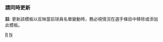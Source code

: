 {{Navbox
|name=紐約洋基隊當前登錄名單
|title=[[紐約洋基|<span style="color:white;">紐約洋基</span>]]當前名單
|listclass = hlist
|state = {{{state|autocollapse}}}
|groupstyle=background:#C4CED4; color:#132448; border:2px solid #132448;
|titlestyle=background:#132448; color:white; border:2px solid #FFFFFF;

|group1=活躍名單
|list1=
* 12 [[埃西亞·凱納-法雷法]]
* 13 [[喬伊·蓋洛]]
* 14 [[馬文·岡薩雷茲]]
* 24 [[麥特·卡本特]]
* 25 [[葛雷伯·托雷斯]]
* 26 [[D·J·勒馬修]]
* 27 [[賈恩卡洛·斯坦頓]]
* 28 [[賈許·唐納森]]
* 30 [[米格爾·卡斯楚]]
* 31 [[艾倫·希克斯]]
* 34 {{link-en|麥可·金恩|Michael King (baseball)}}
* 35 [[克雷·霍姆斯]]
* 39 {{link-en|荷西·崔維諾|Jose Trevino (baseball)}}
* 40 [[路易斯·賽維里諾]]
* 45 [[格里特·柯爾]]
* 47 [[喬丹·蒙哥馬利]]
* 48 [[安東尼·瑞佐]]
* 50 [[詹姆森·泰昂]]
* 58 {{link-en|汪迪·培洛塔|Wandy Peralta}}
* 63 {{link-en|盧卡斯·利特基|Lucas Luetge}}
* 65 [[小奈斯特·柯泰斯]]
* 66 [[東岡凱爾]]
* 84 {{link-en|亞伯特·阿布瑞尤|Albert Abreu}}
* 97 {{link-en|羅恩·馬里納喬|Ron Marinaccio}}
* 99 [[亞倫·賈吉]]

|group2=不活躍名單
|list2=
* 33 [[提姆·羅卡斯楚]]
* 41 [[米格爾·安杜哈爾]]
* 80 {{link-en|路易斯·麥汀納|Luis Medina (pitcher)}}
* 81 {{link-en|路易斯·希爾|Luis Gil (baseball)}}
* 83 {{link-en|戴維·賈西亞|Deivi García}}
* 86 {{link-en|克拉克·施密特|Clarke Schmidt}}
* 89 {{link-en|尤恩德里斯·戈麥斯|Yoendrys Gómez}}
* 90 {{link-en|艾斯泰凡·弗洛瑞奧|Estevan Florial}}
* 91 {{link-en|奧斯瓦爾德·佩拉薩|Oswald Peraza}}
* 92 {{link-en|JP·席爾斯|JP Sears (baseball)}}
* 93 {{link-en|埃弗森·佩雷拉|Everson Pereira}}
* 95 {{link-en|奧斯瓦爾多·卡布雷拉|Oswaldo Cabrera}}

|group3=傷兵名單
|list3=
* 38 {{link-en|班·羅特維特|Ben Rortvedt}}
* 43 {{link-en|喬納森·羅艾西加|Jonathan Loáisiga}}
* 53 [[查克·布里頓]]
* 54 [[阿羅魯迪斯·查普曼]]
* 55 [[多明哥·赫曼]]
* 57 [[查德·格林]]
* 88 {{link-en|史蒂芬·萊丁斯|Stephen Ridings}}

|group4=禁賽名單
|list4=


|group5=教練團
|list5=
* 總教練 17 [[亞倫·布恩]]
* 板凳教練 64 {{link-en|卡洛斯·曼多薩|Carlos Mendoza (baseball coach)}}
* 一壘教練 75 {{link-en|崔維斯·查普曼|Travis Chapman}}
* 三壘教練 67 {{link-en|路易斯·羅哈斯|Luis Rojas (baseball)}}
* 打擊教練 74 {{link-en|迪昂·勞森|Dillon Lawson}}
* 投手教練 77 {{link-en|麥特·布雷克|Matt Blake (baseball)}}
* 牛棚教練 60 {{link-en|麥克·哈爾奇|Mike Harkey}}
* 助理投手教練 79 {{link-en|德西·德魯舍爾|Desi Druschel}}
* 助理打擊教練 56 {{link-en|韓斯利·穆倫斯|Hensley Meulens}}
* 助理打擊教練 78 {{link-en|凱西·戴克斯|Casey Dykes}}
* 品質管理兼接捕教練 76 {{link-en|坦納·史旺森|Tanner Swanson}}

}}<noinclude>

===請同時更新===
{{tl|New York Yankees roster}}

{{collapsible option}}
'''註''': 更新該模板以反映當前球員名單變動時，務必視情況在選手條目中移除或添加此模板。
{{Roster maintenance|update source=http://newyork.yankees.mlb.com/team/roster_40man.jsp?c_id=nyy}}

[[Category:紐約洋基|R]]
[[Category:美國職棒大聯盟球隊當前球員名單模板|N]]
</noinclude>
